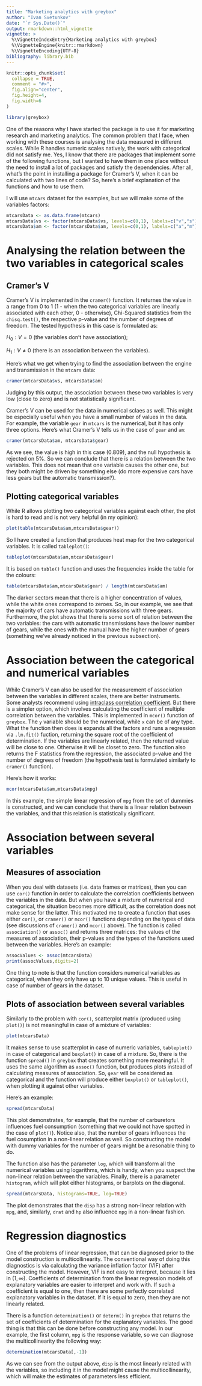```yaml
---
title: "Marketing analytics with greybox"
author: "Ivan Svetunkov"
date: "`r Sys.Date()`"
output: rmarkdown::html_vignette
vignette: >
  %\VignetteIndexEntry{Marketing analytics with greybox}
  %\VignetteEngine{knitr::rmarkdown}
  %\VignetteEncoding{UTF-8}
bibliography: library.bib
---
```


```r
knitr::opts_chunk$set(
  collapse = TRUE,
  comment = "#>",
  fig.align="center",
  fig.height=4,
  fig.width=6
)

library(greybox)
```

One of the reasons why I have started the package is to use it for marketing research and marketing analytics.  The common problem that I face, when working with these courses is analysing the data measured in different scales. While R handles numeric scales natively, the work with categorical did not satisfy me. Yes, I know that there are packages that implement some of the following functions, but I wanted to have them in one place without the need to install a lot of packages and satisfy the dependencies. After all, what's the point in installing a package for Cramer's V, when it can be calculated with two lines of code? So, here's a brief explanation of the functions and how to use them.

I will use `mtcars` dataset for the examples, but we will make some of the variables factors:
```r
mtcarsData <- as.data.frame(mtcars)
mtcarsData$vs <- factor(mtcarsData$vs, levels=c(0,1), labels=c("v","s"))
mtcarsData$am <- factor(mtcarsData$am, levels=c(0,1), labels=c("a","m"))
```


# Analysing the relation between the two variables in categorical scales
## Cramer's V
Cramer's V is implemented in the `cramer()` function. It returnes the value in a range from 0 to 1 (1 - when the two categorical variables are linearly associated with each other, 0 - otherwise), Chi-Squared statistics from the `chisq.test()`, the respective p-value and the number of degrees of freedom. The tested hypothesis in this case is formulated as:

$H_0: V=0$ (the variables don't have association);

$H_1: V\neq 0$ (there is an association between the variables).

Here's what we get when trying to find the association between the engine and transmission in the `mtcars` data:
```r
cramer(mtcarsData$vs, mtcarsData$am)
```

Judging by this output, the association between these two variables is very low (close to zero) and is not statistically significant.

Cramer's V can be used for the data in numerical sclaes as well. This might be especially useful when you have a small number of values in the data. For example, the variable `gear` in `mtcars` is the numerical, but it has only three options. Here's what Cramer's V tells us in the case of `gear` and `am`:
```r
cramer(mtcarsData$am, mtcarsData$gear)
```

As we see, the value is high in this case (0.809), and the null hypothesis is rejected on 5%. So we can conclude that there is a relation between the two variables. This does not mean that one variable causes the other one, but they both might be driven by something else (do more expensive cars have less gears but the automatic transmission?).


## Plotting categorical variables
While R allows plotting two categorical variables against each other, the plot is hard to read and is not very helpful (in my opinion):
```r
plot(table(mtcarsData$am,mtcarsData$gear))
```

So I have created a function that produces heat map for the two categorical variables. It is called `tableplot()`:
```r
tableplot(mtcarsData$am,mtcarsData$gear)
```

It is based on `table()` function and uses the frequencies inside the table for the colours:
```r
table(mtcarsData$am,mtcarsData$gear) / length(mtcarsData$am)
```

The darker sectors mean that there is a higher concentration of values, while the white ones correspond to zeroes. So, in our example, we see that the majority of cars have automatic transmissions with three gears. Furthermore, the plot shows that there is some sort of relation between the two variables: the cars with automatic transmissions have the lower number of gears, while the ones with the manual have the higher number of gears (something we've already noticed in the previous subsection).


# Association between the categorical and numerical variables
While Cramer's V can also be used for the measurement of association between the variables in different scales, there are better instruments. Some analysts recommend using [intraclass correlation coefficient](https://en.wikipedia.org/wiki/Intraclass_correlation). But there is a simpler option, which involves calculating the coefficient of multiple correlation between the variables. This is implemented in `mcor()` function of `greybox`. The `y` variable should be the numerical, while `x` can be of any type. What the function then does is expands all the factors and runs a regression via `.lm.fit()` fuction, returning the square root of the coefficient of determination. If the variables are linearly related, then the returned value will be close to one. Otherwise it will be closet to zero. The function also returns the F statistics from the regression, the associated p-value and the number of degrees of freedom (the hypothesis test is formulated similarly to `cramer()` function).

Here's how it works:
```r
mcor(mtcarsData$am,mtcarsData$mpg)
```

In this example, the simple linear regression of `mpg` from the set of dummies is constructed, and we can conclude that there is a linear relation between the variables, and that this relation is statistically significant.


# Association between several variables
## Measures of association
When you deal with datasets (i.e. data frames or matrices), then you can use `cor()` function in order to calculate the correlation coefficients between the variables in the data. But when you have a mixture of numerical and categorical, the situation becomes more difficult, as the correlation does not make sense for the latter. This motivated me to create a function that uses either `cor()`, or `cramer()` or `mcor()` functions depending on the types of data (see discussions of `cramer()` and `mcor()` above). The function is called `association()` or `assoc()` and returns three matrices: the values of the measures of association, their p-values and the types of the functions used between the variables. Here's an example:
```r
assocValues <- assoc(mtcarsData)
print(assocValues,digits=2)
```

One thing to note is that the function considers numerical variables as categorical, when they only have up to 10 unique values. This is useful in case of number of gears in the dataset.


## Plots of association between several variables
Similarly to the problem with `cor()`, scatterplot matrix (produced using `plot()`) is not meaningful in case of a mixture of variables:
```r
plot(mtcarsData)
```

It makes sense to use scatterplot in case of numeric variables, `tableplot()` in case of categorical and `boxplot()` in case of a mixture. So, there is the function `spread()` in `greybox` that creates something more meaningful. It uses the same algorithm as `assoc()` function, but produces plots instead of calculating measures of association. So, `gear` will be considered as categorical and the function will produce either `boxplot()` or `tableplot()`, when plotting it against other variables.

Here's an example:
```r
spread(mtcarsData)
```

This plot demonstrates, for example, that the number of carburetors influences fuel consumption (something that we could not have spotted in the case of `plot()`). Notice also, that the number of gears influences the fuel cosumption in a non-linear relation as well. So constructing the model with dummy variables for the number of gears might be a resonable thing to do.

The function also has the parameter `log`, which will transform all the numerical variables using logarithms, which is handy, when you suspect the non-linear relation between the variables. Finally, there is a parameter `histogram`, which will plot either histograms, or barplots on the diagonal.
```r
spread(mtcarsData, histograms=TRUE, log=TRUE)
```

The plot demonstrates that the `disp` has a strong non-linear relation with `mpg`, and, similarly, `drat` and `hp` also influence `mpg` in a non-linear fashion.

# Regression diagnostics
One of the problems of linear regression, that can be diagnosed prior to the model construction is multicollinearity. The conventional way of doing this diagnostics is via calculating the variance inflation factor (VIF) after constructing the model. However, VIF is not easy to interpret, because it lies in $(1, \infty)$. Coefficients of determination from the linear regression models of explanatory variables are easier to interpret and work with. If such a coefficient is equal to one, then there are some perfectly correlated explanatory variables in the dataset. If it is equal to zero, then they are not linearly related.

There is a function `determination()` or `determ()` in `greybox` that returns the set of coefficients of determination for the explanatory variables. The good thing is that this can be done before constructing any model. In our example, the first column, `mpg` is the response variable, so we can diagnose the multicollinearity the following way:
```r
determination(mtcarsData[,-1])
```

As we can see from the output above, `disp` is the most linearly related with the variables, so including it in the model might cause the multicollinearity, which will make the estimates of parameters less efficient.
